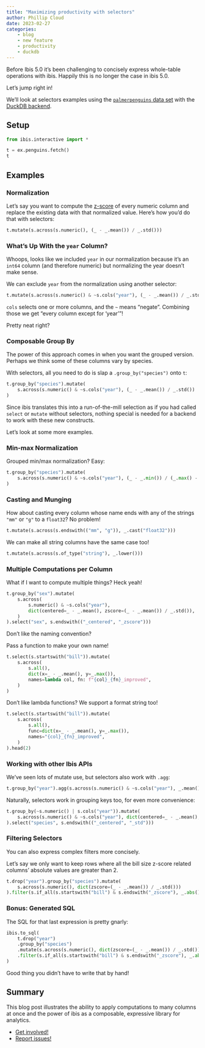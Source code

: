 ```yaml
---
title: "Maximizing productivity with selectors"
author: Phillip Cloud
date: 2023-02-27
categories:
    - blog
    - new feature
    - productivity
    - duckdb
---
```


Before Ibis 5.0 it's been challenging to concisely express whole-table
operations with ibis. Happily this is no longer the case in ibis 5.0.

Let's jump right in!

We'll look at selectors examples using the [`palmerpenguins` data
set](https://allisonhorst.github.io/palmerpenguins/) with the [DuckDB
backend](../../backends/duckdb.qmd).

## Setup

```python
from ibis.interactive import *

t = ex.penguins.fetch()
t
```

## Examples

### Normalization

Let's say you want to compute the
[z-score](https://en.wikipedia.org/wiki/Standard_score) of every numeric column
and replace the existing data with that normalized value. Here's how you'd do
that with selectors:

```python
t.mutate(s.across(s.numeric(), (_ - _.mean()) / _.std()))
```

### What's Up With the `year` Column?

Whoops, looks like we included `year` in our normalization because it's an
`int64` column (and therefore numeric) but normalizing the year doesn't make
sense.

We can exclude `year` from the normalization using another selector:

```python
t.mutate(s.across(s.numeric() & ~s.cols("year"), (_ - _.mean()) / _.std()))
```

`cols` selects one or more columns, and the `~` means "negate". Combining those
we get "every column except for 'year'"!

Pretty neat right?

### Composable Group By

The power of this approach comes in when you want the grouped version. Perhaps
we think some of these columns vary by species.

With selectors, all you need to do is slap a `.group_by("species")` onto `t`:

```python
t.group_by("species").mutate(
    s.across(s.numeric() & ~s.cols("year"), (_ - _.mean()) / _.std())
)
```

Since ibis translates this into a run-of-the-mill selection as if you had
called `select` or `mutate` without selectors, nothing special is needed for a
backend to work with these new constructs.

Let's look at some more examples.

### Min-max Normalization

Grouped min/max normalization? Easy:

```python
t.group_by("species").mutate(
    s.across(s.numeric() & ~s.cols("year"), (_ - _.min()) / (_.max() - _.min()))
)
```

### Casting and Munging

How about casting every column whose name ends with any of the strings `"mm"`
or `"g"` to a `float32`? No problem!

```python
t.mutate(s.across(s.endswith(("mm", "g")), _.cast("float32")))
```

We can make all string columns have the same case too!

```python
t.mutate(s.across(s.of_type("string"), _.lower()))
```

### Multiple Computations per Column

What if I want to compute multiple things? Heck yeah!

```python
t.group_by("sex").mutate(
    s.across(
        s.numeric() & ~s.cols("year"),
        dict(centered=_ - _.mean(), zscore=(_ - _.mean()) / _.std()),
    )
).select("sex", s.endswith(("_centered", "_zscore")))
```

Don't like the naming convention?

Pass a function to make your own name!

```python
t.select(s.startswith("bill")).mutate(
    s.across(
        s.all(),
        dict(x=_ - _.mean(), y=_.max()),
        names=lambda col, fn: f"{col}_{fn}_improved",
    )
)
```

Don't like lambda functions? We support a format string too!

```python
t.select(s.startswith("bill")).mutate(
    s.across(
        s.all(),
        func=dict(x=_ - _.mean(), y=_.max()),
        names="{col}_{fn}_improved",
    )
).head(2)
```

### Working with other Ibis APIs

We've seen lots of mutate use, but selectors also work with `.agg`:

```python
t.group_by("year").agg(s.across(s.numeric() & ~s.cols("year"), _.mean())).order_by("year")
```

Naturally, selectors work in grouping keys too, for even more convenience:

```python
t.group_by(~s.numeric() | s.cols("year")).mutate(
    s.across(s.numeric() & ~s.cols("year"), dict(centered=_ - _.mean(), std=_.std()))
).select("species", s.endswith(("_centered", "_std")))
```

### Filtering Selectors

You can also express complex filters more concisely.

Let's say we only want to keep rows where all the bill size z-score related
columns' absolute values are greater than 2.

```python
t.drop("year").group_by("species").mutate(
    s.across(s.numeric(), dict(zscore=(_ - _.mean()) / _.std()))
).filter(s.if_all(s.startswith("bill") & s.endswith("_zscore"), _.abs() > 2))
```

### Bonus: Generated SQL

The SQL for that last expression is pretty gnarly:

```python
ibis.to_sql(
    t.drop("year")
    .group_by("species")
    .mutate(s.across(s.numeric(), dict(zscore=(_ - _.mean()) / _.std())))
    .filter(s.if_all(s.startswith("bill") & s.endswith("_zscore"), _.abs() > 2))
)
```

Good thing you didn't have to write that by hand!

## Summary

This blog post illustrates the ability to apply computations to many columns at
once and the power of ibis as a composable, expressive library for analytics.

- [Get involved!](../../contribute/index.md)
- [Report issues!](https://github.com/ibis-project/ibis/issues/new/choose)
